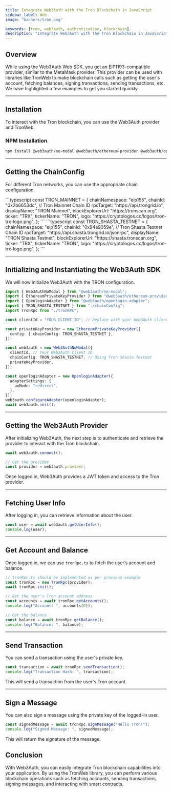 ```yaml
---
title: Integrate Web3Auth with the Tron Blockchain in JavaScript
sidebar_label: Web
image: "banners/tron.png"

keywords: [tron, web3auth, authentication, blockchain]
description: "Integrate Web3Auth with the Tron Blockchain in JavaScript | Documentation - Web3Auth"
---
```



## Overview

While using the Web3Auth Web SDK, you get an EIP1193-compatible provider, similar to the MetaMask
provider. This provider can be used with libraries like TronWeb to make blockchain calls such as
getting the user's account, fetching balances, signing transactions, sending transactions, etc. We
have highlighted a few examples to get you started quickly.

---

## Installation

To interact with the Tron blockchain, you can use the Web3Auth provider and TronWeb.

### NPM Installation

```bash
npm install @web3auth/no-modal @web3auth/ethereum-provider @web3auth/openlogin-adapter @web3auth/wallet-services-plugin tronweb
```

---

## Getting the ChainConfig

For different Tron networks, you can use the appropriate chain configuration.

<Tabs defaultValue="testnet" groupId="chainConfig">
  <TabItem value="mainnet" label="Mainnet">
    ```typescript
    const TRON_MAINNET = {
      chainNamespace: "eip155",
      chainId: "0x2b6653dc", // Tron Mainnet Chain ID
      rpcTarget: "https://api.trongrid.io",
      displayName: "TRON Mainnet",
      blockExplorerUrl: "https://tronscan.org",
      ticker: "TRX",
      tickerName: "TRON",
      logo: "https://cryptologos.cc/logos/tron-trx-logo.png",
    };
    ```
  </TabItem>
  <TabItem value="testnet" label="Testnet (Shasta)">
    ```typescript
    const TRON_SHASTA_TESTNET = {
      chainNamespace: "eip155",
      chainId: "0x94a9059e", // Tron Shasta Testnet Chain ID
      rpcTarget: "https://api.shasta.trongrid.io/jsonrpc",
      displayName: "TRON Shasta Testnet",
      blockExplorerUrl: "https://shasta.tronscan.org",
      ticker: "TRX",
      tickerName: "TRON",
      logo: "https://cryptologos.cc/logos/tron-trx-logo.png",
    };
    ```
  </TabItem>
</Tabs>

---

## Initializing and Instantiating the Web3Auth SDK

We will now initialize Web3Auth with the TRON configuration.

```typescript
import { Web3AuthNoModal } from "@web3auth/no-modal";
import { EthereumPrivateKeyProvider } from "@web3auth/ethereum-provider";
import { OpenloginAdapter } from "@web3auth/openlogin-adapter";
import { TRON_SHASTA_TESTNET } from "./chainConfig";
import TronRpc from "./tronRPC";

const clientId = "YOUR_CLIENT_ID"; // Replace with your Web3Auth client ID

const privateKeyProvider = new EthereumPrivateKeyProvider({
  config: { chainConfig: TRON_SHASTA_TESTNET },
});

const web3auth = new Web3AuthNoModal({
  clientId, // Your Web3Auth Client ID
  chainConfig: TRON_SHASTA_TESTNET, // Using Tron Shasta Testnet
  privateKeyProvider,
});

const openloginAdapter = new OpenloginAdapter({
  adapterSettings: {
    uxMode: "redirect",
  },
});
web3auth.configureAdapter(openloginAdapter);
await web3auth.init();
```

---

## Getting the Web3Auth Provider

After initializing Web3Auth, the next step is to authenticate and retrieve the provider to interact
with the Tron blockchain.

```typescript
await web3auth.connect();

// Get the provider
const provider = web3auth.provider;
```

Once logged in, Web3Auth provides a JWT token and access to the Tron provider.

---

## Fetching User Info

After logging in, you can retrieve information about the user.

```typescript
const user = await web3auth.getUserInfo();
console.log(user);
```

---

## Get Account and Balance

Once logged in, we can use `tronRpc.ts` to fetch the user’s account and balance.

```typescript
// tronRpc.ts should be implemented as per previous example
const tronRpc = new TronRpc(provider);
await tronRpc.init();

// Get the user's Tron account address
const accounts = await tronRpc.getAccounts();
console.log("Account: ", accounts[0]);

// Get the balance
const balance = await tronRpc.getBalance();
console.log("Balance: ", balance);
```

---

## Send Transaction

You can send a transaction using the user's private key.

```typescript
const transaction = await tronRpc.sendTransaction();
console.log("Transaction Hash: ", transaction);
```

This will send a transaction from the user's Tron account.

---

## Sign a Message

You can also sign a message using the private key of the logged-in user.

```typescript
const signedMessage = await tronRpc.signMessage("Hello Tron!");
console.log("Signed Message: ", signedMessage);
```

This will return the signature of the message.

## Conclusion

With Web3Auth, you can easily integrate Tron blockchain capabilities into your application. By using
the TronWeb library, you can perform various blockchain operations such as fetching accounts,
sending transactions, signing messages, and interacting with smart contracts.
